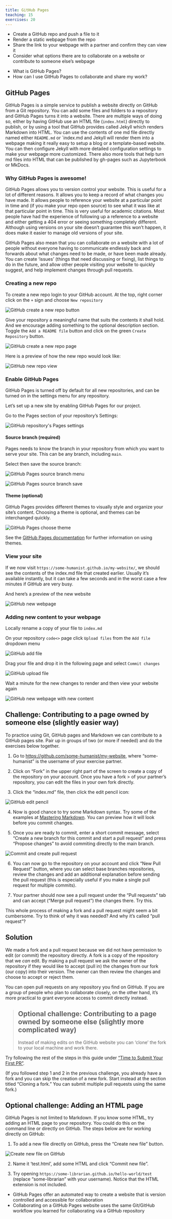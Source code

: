 ```yaml
---
title: GitHub Pages
teaching: 15
exercises: 20
---
```


::::::::::::::::::::::::::::::::::::::: objectives

- Create a GitHub repo and push a file to it
- Render a static webpage from the repo
- Share the link to your webpage with a partner and confirm they can view it
- Consider what options there are to collaborate on a website or contribute to someone else's webpage

::::::::::::::::::::::::::::::::::::::::::::::::::

:::::::::::::::::::::::::::::::::::::::: questions

- What is GitHub Pages?
- How can I use GitHub Pages to collaborate and share my work?

::::::::::::::::::::::::::::::::::::::::::::::::::

## GitHub Pages

GitHub Pages is a simple service to publish a website directly on GitHub from a Git repository.
You can add some files and folders to a repository and GitHub Pages turns it into a website.
There are multiple ways of doing so, either by having GitHub use an HTML file (`index.html`) directly to publish, or by using a tool that GitHub provides called Jekyll which renders Markdown into HTML. You can use the contents of one md file directly named either `README.md` or `index.md and Jekyll will render them into a webpage making it really easy to setup a blog or a template-based website.
You can then configure Jekyll with more detailed configuration settings to make your webpage more customized.
There also more tools that help turn md files into HTML that can be published by gh-pages such as Jupyterbook or MkDocs.

### Why GitHub Pages is awesome!

GitHub Pages allows you to version control your website. This is useful for a lot of different reasons. It allows you to
keep a record of what changes you have made. It allows people to reference your website at a particular point in time
and (if you make your repo open source) to see what it was like at that particular point in time. This is very useful for
academic citations. Most people have had the experience of following up a reference to a website and either getting a
404 error or seeing something completely different. Although using versions on your site doesn't guarantee this won't
happen, it does make it easier to manage old versions of your site.

GitHub Pages also mean that you can collaborate on a website with a lot of people without everyone having to
communicate endlessly back and forwards about what changes need to be made, or have been made already. You can create
'issues' (things that need discussing or fixing), list things to do in the future, and allow other people visiting your
website to quickly suggest, and help implement changes through pull requests.

### Creating a new repo

To create a new repo login to your GitHub account. At the top, right corner click on the `+` sign and choose `New repository`

![](fig\gh_new-repo.png){alt="GitHub create a new repo button"}


Give your repository a meaningful name that suits the contents it shall hold. And we encourage adding something to the optional description section. 
Toggle the `Add a README file` button and click on the green `Create Repository` button.

![](fig\gh-new-repo-name.png){alt="GitHub create a new repo page"}


Here is a preview of how the new repo would look like:

![](fig\gh_new-repo-page.png){alt="GitHub new repo view"}


### Enable GitHub Pages

GitHub Pages is turned off by default for all new repositories, and can be turned on in the settings menu for any repository.

Let's set up a new site by enabling GitHub Pages for our project.

Go to the Pages section of your repository's Settings:

![](fig/github-repo-settings-pages.png){alt="GitHub repository's Pages settings"}

#### Source branch (required)

Pages needs to know the branch in your repository from which you want to serve your site. This can be any branch, including `main`.

Select then save the source branch:

![](fig/github-repo-settings-pages-branch.png){alt="GitHub Pages source branch menu"}

![](fig/github-repo-settings-pages-save.png){alt="GitHub Pages source branch save"}

#### Theme (optional)

GitHub Pages provides different themes to visually style and organize your site's content. Choosing a theme is optional, and themes can be interchanged quickly.

![](fig/github-repo-settings-pages-theme.png){alt="GitHub Pages choose theme"}

See the [GitHub Pages documentation](https://docs.github.com/en/pages/getting-started-with-github-pages/adding-a-theme-to-your-github-pages-site-with-the-theme-chooser) for further information on using themes.

### View your site

If we now visit `https://some-humanist.github.io/my-website/`,
we should see the contents of the index.md file that created earlier.
Usually it's available instantly, but it can take a few seconds and in the worst case a few minutes if GitHub are very busy.

And here's a preview of the new website

![](fig\gh-pages_new-webpage.png){alt="GitHub new webpage"}

### Adding new content to your webpage

Locally rename a copy of your file to `index.md`

On your repository `code<>` page click `Upload files` from the `Add file` dropdown menu

![](fig\gh_add-file.png){alt="GitHub add file"}

Drag your file and drop it in the following page and select `Commit changes`

![](fig\gh_upload-file.png){alt="GitHub upload file"}

Wait a minute for the new changes to render and then view your website again

![](fig\gh_updated-webpage.png){alt="GitHub new webpage with new content"}

:::::::::::::::::::::::::::::::::::::::  challenge

## Challenge: Contributing to a page owned by someone else (slightly easier way)

To practice using Git, GitHub pages and Markdown we can contribute to a GitHub pages site.
Pair up in groups of two (or more if needed) and do the exercises below together.

1. Go to [https://github.com/some-humanist/my-website](https://github.com/some-humanist/my-website), where "some-humanist" is the username of your exercise partner.

2. Click on "Fork" in the upper right part of the screen to create a copy of the repository on your account. Once you have a fork > of your partner's repository, you can edit the files in your own fork directly.

3. Click the "index.md" file, then click the edit pencil icon:
  
  ![](fig/github-edit-pencil.png){alt="GitHub edit pencil"}

4. Now is good chance to try some Markdown syntax.
  Try some of the examples at [Mastering Markdown](https://guides.github.com/features/mastering-markdown/).
  You can preview how it will look before you commit changes.

5. Once you are ready to commit, enter a short commit message,
  select "Create a new branch for this commit and start a pull request"
  and press "Propose changes" to avoid commiting directly to the main branch.
  
  ![](fig/github-commit-pr.png){alt="Commit and create pull request"}

6. You can now go to the repository on your account and click "New Pull Request" button,
  where you can select base branches repositories, review the changes and add an additional
  explanation before sending the pull request (this is especially useful
  if you make a single pull request for multiple commits).

7. Your partner should now see a pull request under the "Pull requests" tab
  and can accept ("Merge pull request") the changes there. Try this.

This whole process of making a fork and a pull request might seem a bit cumbersome.
Try to think of why it was needed? And why it's called "pull request"?

:::::::::::::::  solution

## Solution

We made a fork and a pull request because we did not have permission to edit
(or commit) the repository directly. A fork is a copy of the repository that
we *can* edit. By making a pull request we ask the owner of the repository if
they would like to accept (pull in) the changes from our fork (our copy) into
their version. The owner can then review the changes and choose to accept or
reject them.

You can open pull requests on any repository you find on GitHub. If you are a
group of people who plan to collaborate closely, on the other hand,
it's more practical to grant everyone access to commit directly instead.

:::::::::::::::::::::::::

::::::::::::::::::::::::::::::::::::::::::::::::::

> ## Optional challenge: Contributing to a page owned by someone else (slightly more complicated way)
> 
> Instead of making edits on the GitHub website you can 'clone' the fork to your local machine
> and work there.

:::::::::::::::::::::::::::::::::::::::  challenge

Try following the rest of the steps in this guide under ["Time to Submit Your First PR"](https://www.thinkful.com/learn/github-pull-request-tutorial/Writing-a-Good-Commit-Message#Time-to-Submit-Your-First-PR).

(If you followed step 1 and 2 in the previous challenge,
you already have a fork and you can skip the creation of a new fork.
Start instead at the section titled "Cloning a fork."
You can submit multiple pull requests using the same fork.)

::::::::::::::::::::::::::::::::::::::::::::::::::

:::::::::::::::::::::::::::::::::::::::  challenge

## Optional challenge: Adding an HTML page

GitHub Pages is not limited to Markdown. If you know some HTML, try adding an HTML page
to your repository. You could do this on the command line or directly on GitHub. The
steps below are for working directly on GitHub:

1. To add a new file directly on GitHub, press the "Create new file" button.
  
  ![](fig/github-create-new-file.png){alt="Create new file on GitHub"}

2. Name it 'test.html', add some HTML and click "Commit new file".

3. Try opening `https://some-librarian.github.io/hello-world/test`
  (replace "some-librarian" with your username).
  Notice that the HTML extension is not included.

::::::::::::::::::::::::::::::::::::::::::::::::::

:::::::::::::::::::::::::::::::::::::::: keypoints

- GitHub Pages offer an automated way to create a website that is version controlled and accessible for collaboration
- Collaborating on a GitHub Pages website uses the same Git/GitHub workflow you learned for collaborating via a GitHub repository

::::::::::::::::::::::::::::::::::::::::::::::::::


